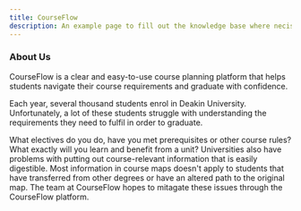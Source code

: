 ```yaml
---
title: CourseFlow
description: An example page to fill out the knowledge base where necissary.
---
```



<Card title="Welcome to CourseFlow" icon="bars" />

<CardGrid>
  <LinkCard title="GitHub" href="https://github.com/thoth-tech/CourseFlow" />
  <LinkCard
    title="Planner Board"
    href="https://teams.microsoft.com/l/entity/com.microsoft.teamspace.tab.planner/_djb2_msteams_prefix_191104657?context=%7B%22channelId%22%3A%2219%3Abd20175d09414f079490a2403f7fca74%40thread.tacv2%22%7D&tenantId=d02378ec-1688-46d5-8540-1c28b5f470f6"
  />
</CardGrid>

### About Us

CourseFlow is a clear and easy-to-use course planning platform that helps students navigate their
course requirements and graduate with confidence.

Each year, several thousand students enrol in Deakin University. Unfortunately, a lot of these
students struggle with understanding the requirements they need to fulfil in order to graduate.

What electives do you do, have you met prerequisites or other course rules? What exactly will you
learn and benefit from a unit? Universities also have problems with putting out course-relevant
information that is easily digestible. Most information in course maps doesn't apply to students
that have transferred from other degrees or have an altered path to the original map. The team at
CourseFlow hopes to mitagate these issues through the CourseFlow platform.
